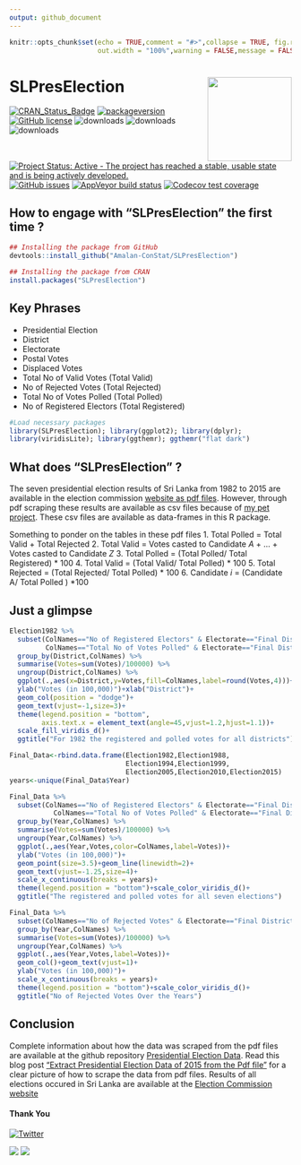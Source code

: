 ```yaml
---
output: github_document
---
```


<!-- README.md is generated from README.Rmd. Please edit that file -->

```r
knitr::opts_chunk$set(echo = TRUE,comment = "#>",collapse = TRUE, fig.retina=2, fig.path = "man/figures/",
                      out.width = "100%",warning = FALSE,message = FALSE)
```

# SLPresElection <img src="man/figures/logo.png" align="right" alt="" width="150" />

<!-- badges: start -->

[![CRAN_Status_Badge](http://www.r-pkg.org/badges/version-last-release/SLPresElection)](https://cran.r-project.org/package=SLPresElection)
[![packageversion](https://img.shields.io/badge/Package%20version-1.0.0-orange.svg?style=flat-square)](commits/main)
[![GitHub license](https://img.shields.io/github/license/Amalan-ConStat/SLPresElection.svg?style=popout)](https://github.com/Amalan-ConStat/SLPresElection/blob/main/LICENSE)
![downloads](http://cranlogs.r-pkg.org/badges/grand-total/SLPresElection)
![downloads](https://cranlogs.r-pkg.org/badges/SLPresElection)
![downloads](http://cranlogs.r-pkg.org/badges/last-week/SLPresElection)
[![Project Status: Active - The project has reached a stable, usable state and is being actively developed.](https://www.repostatus.org/badges/latest/active.svg)](https://www.repostatus.org/#active)
[![GitHub issues](https://img.shields.io/github/issues/Amalan-ConStat/SLPresElection.svg?style=popout)](https://github.com/Amalan-ConStat/SLPresElection/issues)
[![AppVeyor build status](https://ci.appveyor.com/api/projects/status/github/Amalan-ConStat/SLPresElection?branch=main&svg=true)](https://ci.appveyor.com/project/Amalan-ConStat/SLPresElection)
[![Codecov test coverage](https://codecov.io/gh/Amalan-ConStat/SLPresElection/branch/main/graph/badge.svg)](https://app.codecov.io/gh/Amalan-ConStat/SLPresElection?branch=main)
<!-- badges: end -->

## How to engage with "SLPresElection" the first time ? 

```r
## Installing the package from GitHub
devtools::install_github("Amalan-ConStat/SLPresElection")

## Installing the package from CRAN
install.packages("SLPresElection")
```

## Key Phrases
* Presidential Election
* District
* Electorate
* Postal Votes
* Displaced Votes
* Total No of Valid Votes (Total Valid)
* No of Rejected Votes (Total Rejected)
* Total No of Votes Polled (Total Polled)
* No of Registered Electors (Total Registered)

```r
#Load necessary packages
library(SLPresElection); library(ggplot2); library(dplyr); 
library(viridisLite); library(ggthemr); ggthemr("flat dark")
```

## What does "SLPresElection" ?

The seven presidential election results of Sri Lanka from 1982 to 2015 are available in the election commission [website as pdf files](https://elections.gov.lk/web/en/elections/elections-results/presidential-elections-results/).
However, through pdf scraping these results are available as csv files because of [my pet project](https://github.com/Amalan-ConStat/PresidentialElection). 
These csv files are available as data-frames in this R package.

Something to ponder on the tables in these pdf files
1. Total Polled = Total Valid + Total Rejected
2. Total Valid = Votes casted to Candidate $A$ + $...$ + Votes casted to Candidate $Z$
3. Total Polled $%$ = (Total Polled/ Total Registered) * $100$ 
4. Total Valid $%$ = (Total Valid/ Total Polled) * $100$
5. Total Rejected $%$ = (Total Rejected/ Total Polled) * $100$
6. Candidate $i$ $%$ = (Candidate A/ Total Polled ) *$100$

## Just a glimpse

```r
Election1982 %>% 
  subset(ColNames=="No of Registered Electors" & Electorate=="Final District Results"| 
         ColNames=="Total No of Votes Polled" & Electorate=="Final District Results")  %>% 
  group_by(District,ColNames) %>%
  summarise(Votes=sum(Votes)/100000) %>%
  ungroup(District,ColNames) %>%
  ggplot(.,aes(x=District,y=Votes,fill=ColNames,label=round(Votes,4)))+
  ylab("Votes (in 100,000)")+xlab("District")+
  geom_col(position = "dodge")+
  geom_text(vjust=-1,size=3)+
  theme(legend.position = "bottom",
        axis.text.x = element_text(angle=45,vjust=1.2,hjust=1.1))+
  scale_fill_viridis_d()+
  ggtitle("For 1982 the registered and polled votes for all districts")

```

```r
Final_Data<-rbind.data.frame(Election1982,Election1988,
                             Election1994,Election1999,
                             Election2005,Election2010,Election2015)
years<-unique(Final_Data$Year)
```

```r
Final_Data %>%
  subset(ColNames=="No of Registered Electors" & Electorate=="Final District Results" | 
           ColNames=="Total No of Votes Polled" & Electorate=="Final District Results") %>%
  group_by(Year,ColNames) %>%
  summarise(Votes=sum(Votes)/100000) %>%
  ungroup(Year,ColNames) %>%
  ggplot(.,aes(Year,Votes,color=ColNames,label=Votes))+
  ylab("Votes (in 100,000)")+
  geom_point(size=3.5)+geom_line(linewidth=2)+
  geom_text(vjust=-1.25,size=4)+
  scale_x_continuous(breaks = years)+
  theme(legend.position = "bottom")+scale_color_viridis_d()+
  ggtitle("The registered and polled votes for all seven elections")
```

```r
Final_Data %>%
  subset(ColNames=="No of Rejected Votes" & Electorate=="Final District Results") %>%
  group_by(Year,ColNames) %>%
  summarise(Votes=sum(Votes)/100000) %>%
  ungroup(Year,ColNames) %>%
  ggplot(.,aes(Year,Votes,label=Votes))+
  geom_col()+geom_text(vjust=1)+
  ylab("Votes (in 100,000)")+
  scale_x_continuous(breaks = years)+
  theme(legend.position = "bottom")+scale_color_viridis_d()+
  ggtitle("No of Rejected Votes Over the Years")
```

## Conclusion

Complete information about how the data was scraped from the pdf files are available at the github repository [Presidential Election Data](https://github.com/Amalan-ConStat/PresidentialElection).
Read this blog post ["Extract Presidential Election Data of 2015 from the Pdf file"](https://amalan-con-stat.netlify.app/post/slelection/presidential-election/2015/2015/) for a clear picture of how to scrape the data from pdf files.
Results of all elections occured in Sri Lanka are available at the [Election Commission website](https://elections.gov.lk/)

#### Thank You

[![Twitter](https://img.shields.io/twitter/url/https/github.com/Amalan-ConStat/R-fitODBOD.svg?style=social)](https://twitter.com/intent/tweet?text=Wow:&url=https%3A%2F%2Fgithub.com%2FAmalan-ConStat%2FR-fitODBOD)

[ ![](https://img.shields.io/badge/LinkedIn-Amalan%20Mahendran-black.svg?style=flat) ]( https://www.linkedin.com/in/amalan-mahendran-72b86b37/)
[ ![](https://img.shields.io/badge/Research%20Gate-Amalan%20Mahendran-black.svg?style=flat) ]( https://www.researchgate.net/profile/Amalan_Mahendran )
